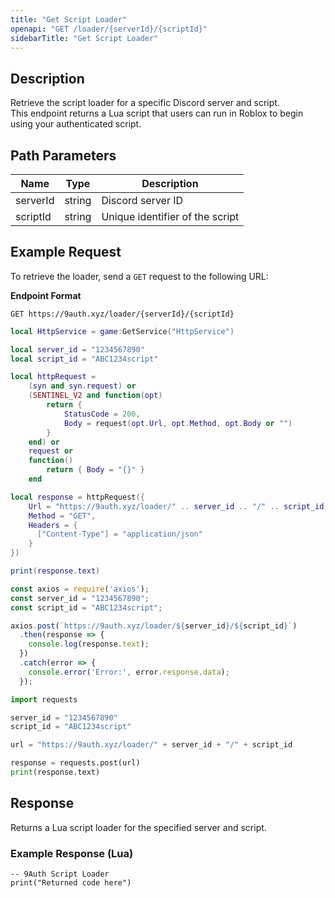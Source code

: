 ```yaml
---
title: "Get Script Loader"
openapi: "GET /loader/{serverId}/{scriptId}"
sidebarTitle: "Get Script Loader"
---
```


## Description

Retrieve the script loader for a specific Discord server and script.  
This endpoint returns a Lua script that users can run in Roblox to begin using your authenticated script.

## Path Parameters

| Name     | Type   | Description               |
|----------|--------|---------------------------|
| serverId | string | Discord server ID         |
| scriptId | string | Unique identifier of the script |

## Example Request

To retrieve the loader, send a `GET` request to the following URL:

**Endpoint Format**  
```
GET https://9auth.xyz/loader/{serverId}/{scriptId}  
```

<CodeGroup>

```lua LuaU
local HttpService = game:GetService("HttpService")

local server_id = "1234567890"
local script_id = "ABC1234script"

local httpRequest =
    (syn and syn.request) or
    (SENTINEL_V2 and function(opt)
        return {
            StatusCode = 200,
            Body = request(opt.Url, opt.Method, opt.Body or "")
        }
    end) or
    request or
    function()
        return { Body = "{}" }
    end

local response = httpRequest({
    Url = "https://9auth.xyz/loader/" .. server_id .. "/" .. script_id,
    Method = "GET",
    Headers = {
      ["Content-Type"] = "application/json"
    }
})

print(response.text)
```

```javascript Node JS
const axios = require('axios');
const server_id = "1234567890";
const script_id = "ABC1234script";

axios.post(`https://9auth.xyz/loader/${server_id}/${script_id}`)
  .then(response => {
    console.log(response.text);
  })
  .catch(error => {
    console.error('Error:', error.response.data);
  });
```
```python Python
import requests

server_id = "1234567890"
script_id = "ABC1234script"

url = "https://9auth.xyz/loader/" + server_id + "/" + script_id

response = requests.post(url)
print(response.text)
```

</CodeGroup>

## Response

Returns a Lua script loader for the specified server and script.

### Example Response (Lua)

```
-- 9Auth Script Loader
print("Returned code here")
```
